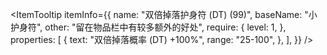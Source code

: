 
<ItemTooltip
  itemInfo={{
    name: "双倍掉落护身符 (DT) (99)",
    baseName: "小护身符",
    other: "留在物品栏中有较多额外的好处",
    require: {
      level: 1,
    },
    properties: [
      {
        text: "双倍掉落概率 (DT) +100%",
        range: "25-100",
      },
    ],
  }}
/>
